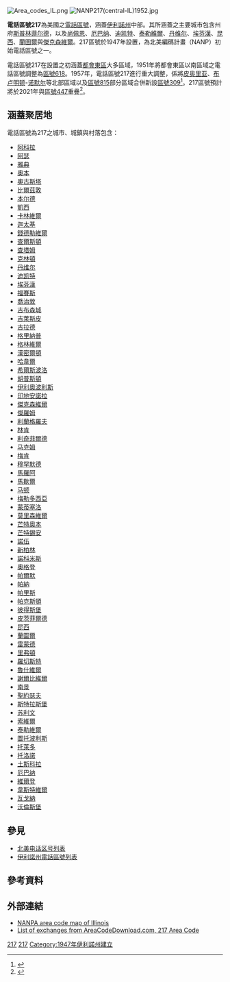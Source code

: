 {{short description|Area code in west and central Illinois, United States}}
[[File:Area_codes_IL.png|thumb]]
[[File:NANP217(central-IL)1952.jpg|thumb]]

'''電話區號217'''為美國之[[电话号码分类计划|電話區號]]，涵蓋[[伊利諾州|伊利諾州]]中部。其所涵蓋之主要城市包含州府[[斯普林菲尔德_(伊利诺伊州)|斯普林菲尔德]]，以及[[尚佩恩_(伊利诺伊州)|尚佩恩]]、[[厄巴纳_(伊利诺伊州)|厄巴纳]]、[[迪凯特_(伊利诺伊州)|迪凯特]]、[[泰勒維爾_(伊利諾伊州)|泰勒維爾]]、[[丹维尔_(伊利诺伊州)|丹维尔]]、[[埃芬漢_(伊利諾伊州)|埃芬漢]]、[[昆西_(伊利诺伊州)|昆西]]、[[蘭圖爾_(伊利諾伊州)|蘭圖爾]]與[[傑克森維爾_(伊利諾州)|傑克森維爾]]。217區號於1947年設置，為北美編碼計畫（NANP）初始電話區號之一。

電話區號217在設置之初涵蓋[[都會東區|都會東區]]大多區域，1951年將都會東區以南區域之電話區號調整為[[北美電話區號618|區號618]]。1957年，電話區號217進行重大調整，係將[[皮奥里亚_(伊利诺伊州)|皮奥里亚]]、[[布卢明顿_(伊利诺伊州)|布卢明顿]]-[[诺默尔_(伊利诺伊州)|诺默尔]]等北部區域以及[[北美電話區號815|區號815]]部分區域合併新設[[北美電話區號309|區號309]]<ref>{{Cite web |url=http://www.areacodehelp.com/where/area_code_309.shtml |title=Area code 309 |publisher=AreaCodeHelp.com |access-date=2015-08-12 |archive-date=2015-07-25 |archive-url=https://web.archive.org/web/20150725120242/http://www.areacodehelp.com/where/area_code_309.shtml |dead-url=no }}</ref>。217區號預計將於2021年與[[北美電話區號447|區號447]]重疊<ref>{{cite web |url=https://www.icc.illinois.gov/downloads/public/447%20area%20code%20PR%20-%20Final.pdf |title=ICC Announces New 447 Area Code for 217 Region |publisher=Illinois Commerce Commission |access-date=2019-10-23 |archive-date=2020-09-02 |archive-url=https://web.archive.org/web/20200902201619/https://www.icc.illinois.gov/downloads/public/447%20area%20code%20PR%20-%20Final.pdf |dead-url=no }}</ref>。

==涵蓋聚居地==
電話區號為217之城市、城鎮與村落包含：
{{div col|colwidth=9em}}
*[[阿科拉_(伊利諾伊州)|阿科拉]]
*[[阿瑟_(伊利諾伊州)|阿瑟]]
*[[雅典_(伊利諾伊州)|雅典]]
*[[奧本_(伊利諾伊州)|奧本]]
*[[奧古斯塔_(伊利諾伊州)|奧古斯塔]]
*[[比爾茲敦_(伊利諾伊州)|比爾茲敦]]
*[[本尔德|本尔德]]
*[[凱西_(伊利諾伊州)|凱西]]
*[[卡林維爾_(伊利諾伊州)|卡林維爾]]
*[[迦太基_(伊利诺伊州)|迦太基]]
*[[錢德勒維爾_(伊利諾伊州)|錢德勒維爾]]
*[[查爾斯頓_(伊利諾伊州)|查爾斯頓]]
*[[查塔姆_(伊利諾伊州)|查塔姆]]
*[[克林頓_(伊利諾伊州)|克林頓]]
*[[丹维尔_(伊利诺伊州)|丹维尔]]
*[[迪凯特_(伊利诺伊州)|迪凯特]]
*[[埃芬漢_(伊利諾伊州)|埃芬漢]]
*[[福賽斯_(伊利諾伊州)|福賽斯]]
*[[喬治敦_(伊利諾州)|喬治敦]]
*[[吉布森城_(伊利諾伊州)|吉布森城]]
*[[吉萊斯皮_(伊利諾伊州)|吉萊斯皮]]
*[[吉拉德_(伊利諾伊州)|吉拉德]]
*[[格里納普_(伊利諾伊州)|格里納普]]
*[[格林維爾_(伊利諾伊州)|格林維爾]]
*[[漢密爾頓_(伊利諾伊州)|漢密爾頓]]
*[[哈韋爾_(伊利諾伊州)|哈韋爾]]
*[[希爾斯波洛_(伊利諾伊州)|希爾斯波洛]]
*[[胡普斯頓_(伊利諾伊州)|胡普斯頓]]
*[[伊利奧波利斯_(伊利諾伊州)|伊利奧波利斯]]
*[[印地安諾拉_(伊利諾伊州)|印地安諾拉]]
*[[傑克森維爾_(伊利諾州)|傑克森維爾]]
*[[傑羅姆_(伊利諾伊州)|傑羅姆]]
*[[利蘭格羅夫_(伊利諾伊州)|利蘭格羅夫]]
*[[林肯_(伊利諾伊州)|林肯]]
*[[利奇菲爾德_(伊利諾伊州)|利奇菲爾德]]
*[[马克姆_(伊利诺伊州)|马克姆]]
*[[梅肯_(伊利诺伊州)|梅肯]]
*[[穆罕默德_(伊利諾伊州)|穆罕默德]]
*[[馬羅阿_(伊利諾伊州)|馬羅阿]]
*[[馬歇爾_(伊利諾伊州)|馬歇爾]]
*[[马顿_(伊利诺伊州)|马顿]]
*[[梅勒多西亞_(伊利諾伊州)|梅勒多西亞]]
*[[蒙蒂塞洛_(伊利諾伊州)|蒙蒂塞洛]]
*[[莫里森維爾_(伊利諾伊州)|莫里森維爾]]
*[[芒特奧本_(伊利諾伊州)|芒特奧本]]
*[[芒特錫安_(伊利諾伊州)|芒特錫安]]
*[[諾伍|諾伍]]
*[[新柏林_(伊利諾伊州)|新柏林]]
*[[諾科米斯_(伊利諾伊州)|諾科米斯]]
*[[奧格登_(伊利諾伊州)|奧格登]]
*[[帕爾默_(伊利諾伊州)|帕爾默]]
*[[帕納_(伊利諾伊州)|帕納]]
*[[帕里斯_(伊利諾伊州)|帕里斯]]
*[[帕克斯頓_(伊利諾伊州)|帕克斯頓]]
*[[彼得斯堡_(伊利諾伊州)|彼得斯堡]]
*[[皮茨菲爾德_(伊利諾伊州)|皮茨菲爾德]]
*[[昆西_(伊利诺伊州)|昆西]]
*[[蘭圖爾_(伊利諾伊州)|蘭圖爾]]
*[[雷蒙德_(伊利諾伊州)|雷蒙德]]
*[[里弗頓_(伊利諾伊州)|里弗頓]]
*[[羅切斯特_(伊利諾伊州)|羅切斯特]]
*[[魯什維爾_(伊利諾伊州)|魯什維爾]]
*[[謝爾比維爾_(伊利諾伊州)|謝爾比維爾]]
*[[南景_(伊利諾伊州)|南景]]
*[[聖約瑟夫_(伊利諾伊州)|聖約瑟夫]]
*[[斯特拉斯堡_(伊利諾伊州)|斯特拉斯堡]]
*[[苏利文_(伊利诺伊州)|苏利文]]
*[[索維爾_(伊利諾伊州)|索維爾]]
*[[泰勒維爾_(伊利諾伊州)|泰勒維爾]]
*[[圖托波利斯_(伊利諾伊州)|圖托波利斯]]
*[[托萊多_(伊利諾伊州)|托萊多]]
*[[托洛諾_(伊利諾伊州)|托洛諾]]
*[[土斯科拉_(伊利諾伊州)|土斯科拉]]
*[[厄巴纳_(伊利诺伊州)|厄巴纳]]
*[[維爾登_(伊利諾伊州)|維爾登]]
*[[韋斯特維爾_(伊利諾伊州)|韋斯特維爾]]
*[[瓦戈納_(伊利諾伊州)|瓦戈納]]
*[[沃倫斯堡_(伊利諾伊州)|沃倫斯堡]]
{{div col end}}

==參見==
*[[北美电话区号列表|北美电话区号列表]]
*[[伊利諾州電話區號列表|伊利諾州電話區號列表]]

==參考資料==
{{Reflist}}

==外部連結==
*[https://www.nationalnanpa.com/area_code_maps/display.html?il NANPA area code map of Illinois]{{Wayback|url=https://www.nationalnanpa.com/area_code_maps/display.html?il |date=20160305172351 }}
*[https://web.archive.org/web/20090223155352/http://www.areacodedownload.com/217/index.html List of exchanges from AreaCodeDownload.com, 217 Area Code]

{{Area code box|State=IL
| This= 北美電話區號217
| N= [[北美電話區號309|309]]、[[北美電話區號319|319]]、[[北美電話區號815與779|815/779]] 
| S= [[北美電話區號618|618]] 
| E= [[北美電話區號765|765]]、[[北美電話區號812|812]] 
| W= [[北美電話區號573|573]]
|
| S1=MO
| S2=IA
| S3=IN
}}

{{Coord|39.8666667|-88.95|format=dms|display=title|type:adm1st_region:US-IL}}

[[Category:伊利諾州電話區號|217]]
[[Category:美國電話區號|217]]
[[Category:1947年伊利諾州建立|Category:1947年伊利諾州建立]]